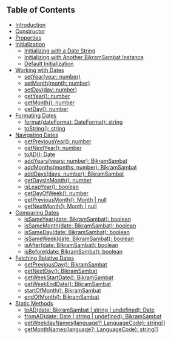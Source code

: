 ## Table of Contents

- [Introduction](/introduction)
- [Constructor](/constructor)
- [Properties](/properties)
- [Initialization](/initialization)
  - [Initializing with a Date String](/initialization/with-date-string)
  - [Initializing with Another BikramSambat Instance](/initialization/with-another-date-instance)
  - [Default Initialization](/initialization/default-initialization)
- [Working with Dates](/working-with-dates)
  - [setYear(year: number)](/working-with-dates/set-year)
  - [setMonth(month: number)](/working-with-dates/set-month)
  - [setDay(day: number)](/working-with-dates/set-day)
  - [getYear(): number](/working-with-dates/get-year)
  - [getMonth(): number](/working-with-dates/get-month)
  - [getDay(): number](/working-with-dates/get-day)
- [Formating Dates](/formating-dates)
  - [format(dateFormat: DateFormat): string](/formating-dates/format)
  - [toString(): string](/formating-dates/toString)
- [Navigating Dates](/navigating-dates)
  - [getPreviousYear(): number](/navigating-dates/get-previous-year)
  - [getNextYear(): number](/navigating-dates/get-next-year)
  - [toAD(): Date](/navigating-dates/to-ad)
  - [addYears(years: number): BikramSambat](/navigating-dates/add-years)
  - [addMonths(months: number): BikramSambat](/navigating-dates/add-months)
  - [addDays(days: number): BikramSambat](/navigating-dates/add-days)
  - [getDaysInMonth(): number](/navigating-dates/get-days-in-month)
  - [isLeapYear(): boolean](/navigating-dates/is-leap-year)
  - [getDayOfWeek(): number](/navigating-dates/get-day-of-week)
  - [getPreviousMonth(): Month | null](/navigating-dates/get-previous-month)
  - [getNextMonth(): Month | null](/navigating-dates/get-next-month)
- [Comparing Dates](/comparing-dates)
  - [isSameYear(date: BikramSambat): boolean](/comparing-dates/is-same-year)
  - [isSameMonth(date: BikramSambat): boolean](/comparing-dates/is-same-month)
  - [isSameDay(date: BikramSambat): boolean](/comparing-dates/is-same-day)
  - [isSameWeek(date: BikramSambat): boolean](/comparing-dates/is-same-week)
  - [isAfter(date: BikramSambat): boolean](/comparing-dates/is-after)
  - [isBefore(date: BikramSambat): boolean](/comparing-dates/is-before)
- [Fetching Relative Dates](/fething-relative-dates/)
  - [getPreviousDay(): BikramSambat](/fething-relative-dates/get-previous-day)
  - [getNextDay(): BikramSambat](/fething-relative-dates/get-next-day)
  - [getWeekStartDate(): BikramSambat](/fething-relative-dates/get-week-start-date)
  - [getWeekEndDate(): BikramSambat](/fething-relative-dates/get-week-end-date)
  - [startOfMonth(): BikramSambat](/fething-relative-dates/start-of-month)
  - [endOfMonth(): BikramSambat](/fething-relative-dates/end-of-month)
- [Static Methods](/static-methods/)
  - [toAD(date: BikramSambat | string | undefined): Date](/static-methods/to-ad)
  - [fromAD(date: Date | string | undefined): BikramSambat](/static-methods/from-ad)
  - [getWeekdayNames(language?: LanguageCode): string[]](/static-methods/get-weekday-names)
  - [getMonthNames(language?: LanguageCode): string[]](/static-methods/get-month-names)
